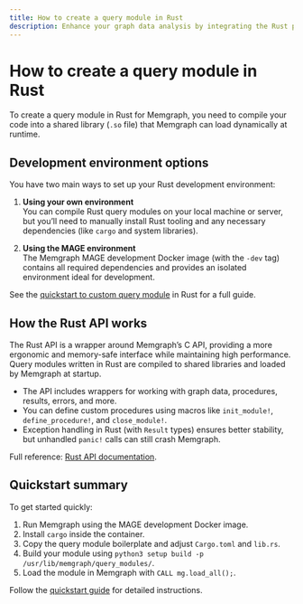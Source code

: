 ```yaml
---
title: How to create a query module in Rust
description: Enhance your graph data analysis by integrating the Rust programming language with Memgraph.
---
```



# How to create a query module in Rust

To create a query module in Rust for Memgraph, you need to compile your code
into a shared library (`.so` file) that Memgraph can load dynamically at
runtime.

## Development environment options 

You have two main ways to set up your Rust
development environment:

1. **Using your own environment** <br/>
You can compile Rust query modules on your local machine or server, but you’ll
need to manually install Rust tooling and any necessary dependencies (like
`cargo` and system libraries).

2. **Using the MAGE environment** <br/>
The Memgraph MAGE development Docker image (with the `-dev` tag) contains all
required dependencies and provides an isolated environment ideal for
development. 

See the [quickstart to custom query
module](/custom-query-modules/rust/rust-example) in Rust for a full guide.

## How the Rust API works 

The Rust API is a wrapper around Memgraph’s C API, providing a more ergonomic
and memory-safe interface while maintaining high performance. Query modules
written in Rust are compiled to shared libraries and loaded by Memgraph at
startup.

- The API includes wrappers for working with graph data, procedures, results,
errors, and more.
- You can define custom procedures using macros like `init_module!`,
`define_procedure!`, and `close_module!`.
- Exception handling in Rust (with `Result` types) ensures better stability, but
unhandled `panic!` calls can still crash Memgraph.

Full reference: [Rust API documentation](/custom-query-modules/rust/rust-api).

## Quickstart summary 

To get started quickly:
1. Run Memgraph using the MAGE development Docker image.
2. Install `cargo` inside the container.
3. Copy the query module boilerplate and adjust `Cargo.toml` and `lib.rs`.
4. Build your module using `python3 setup build -p
   /usr/lib/memgraph/query_modules/`.
5. Load the module in Memgraph with `CALL mg.load_all();`.

Follow the [quickstart guide](/custom-query-modules/rust/rust-example) for
detailed instructions.

<CommunityLinks/>
